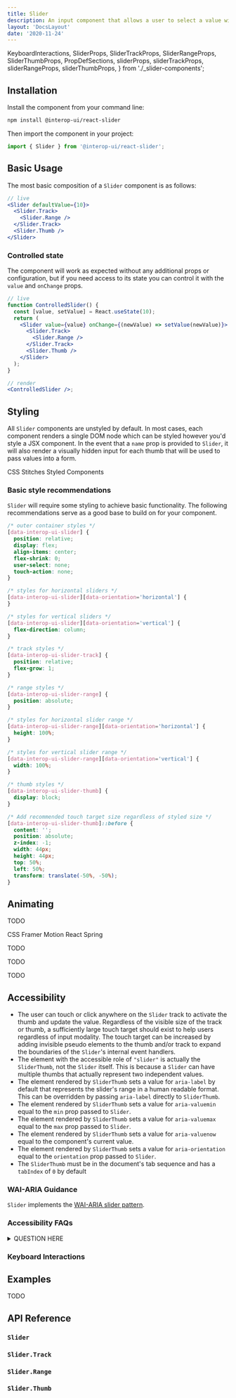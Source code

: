 ```yaml
---
title: Slider
description: An input component that allows a user to select a value within a given range. A Slider is composed of a thumb that can be moved along a track to change the input value.
layout: 'DocsLayout'
date: '2020-11-24'
---
```


  KeyboardInteractions,
  SliderProps,
  SliderTrackProps,
  SliderRangeProps,
  SliderThumbProps,
  PropDefSections,
  sliderProps,
  sliderTrackProps,
  sliderRangeProps,
  sliderThumbProps,
} from './_slider-components';

<PackageMeta packageName="react-slider" />

## Installation

Install the component from your command line:

```bash
npm install @interop-ui/react-slider
```

Then import the component in your project:

```js
import { Slider } from '@interop-ui/react-slider';
```

## Basic Usage

The most basic composition of a `Slider` component is as follows:

```jsx
// live
<Slider defaultValue={10}>
  <Slider.Track>
    <Slider.Range />
  </Slider.Track>
  <Slider.Thumb />
</Slider>
```

### Controlled state

The component will work as expected without any additional props or configuration, but if you need access to its state you can control it with the `value` and `onChange` props.

```jsx
// live
function ControlledSlider() {
  const [value, setValue] = React.useState(10);
  return (
    <Slider value={value} onChange={(newValue) => setValue(newValue)}>
      <Slider.Track>
        <Slider.Range />
      </Slider.Track>
      <Slider.Thumb />
    </Slider>
  );
}

// render
<ControlledSlider />;
```

## Styling

All `Slider` components are unstyled by default. In most cases, each component renders a single DOM node which can be styled however you'd style a JSX component. In the event that a `name` prop is provided to `Slider`, it will also render a visually hidden input for each thumb that will be used to pass values into a form.

<Tabs defaultSelectedId="styling-tabs-css">
  <TabList aria-label="Styling examples">
    <Tab id="styling-tabs-css">CSS</Tab>
    <Tab id="styling-tabs-stitches">Stitches</Tab>
    <Tab id="styling-tabs-styled">Styled Components</Tab>
  </TabList>
  <TabPanels>
    <TabPanel id="styling-tabs-css">
      <StylingCSS />
    </TabPanel>
    <TabPanel id="styling-tabs-stitches">
      <StylingStitches />
    </TabPanel>
    <TabPanel id="styling-tabs-styled">
      <StylingStyled />
    </TabPanel>
  </TabPanels>
</Tabs>

### Basic style recommendations

`Slider` will require some styling to achieve basic functionality. The following recommendations serve as a good base to build on for your component.

```css
/* outer container styles */
[data-interop-ui-slider] {
  position: relative;
  display: flex;
  align-items: center;
  flex-shrink: 0;
  user-select: none;
  touch-action: none;
}

/* styles for horizontal sliders */
[data-interop-ui-slider][data-orientation='horizontal'] {
}

/* styles for vertical sliders */
[data-interop-ui-slider][data-orientation='vertical'] {
  flex-direction: column;
}

/* track styles */
[data-interop-ui-slider-track] {
  position: relative;
  flex-grow: 1;
}

/* range styles */
[data-interop-ui-slider-range] {
  position: absolute;
}

/* styles for horizontal slider range */
[data-interop-ui-slider-range][data-orientation='horizontal'] {
  height: 100%;
}

/* styles for vertical slider range */
[data-interop-ui-slider-range][data-orientation='vertical'] {
  width: 100%;
}

/* thumb styles */
[data-interop-ui-slider-thumb] {
  display: block;
}

/* Add recommended touch target size regardless of styled size */
[data-interop-ui-slider-thumb]::before {
  content: '';
  position: absolute;
  z-index: -1;
  width: 44px;
  height: 44px;
  top: 50%;
  left: 50%;
  transform: translate(-50%, -50%);
}
```

## Animating

TODO

<Tabs defaultSelectedId="animating-tabs-css">
  <TabList aria-label="Styling examples">
    <Tab id="animating-tabs-css">CSS</Tab>
    <Tab id="animating-tabs-framer">Framer Motion</Tab>
    <Tab id="animating-tabs-spring">React Spring</Tab>
  </TabList>
  <TabPanels>
    <TabPanel id="animating-tabs-css">
      <p>TODO</p>
    </TabPanel>
    <TabPanel id="animating-tabs-framer">
      <p>TODO</p>
    </TabPanel>
    <TabPanel id="animating-tabs-spring">
      <p>TODO</p>
    </TabPanel>
  </TabPanels>
</Tabs>

## Accessibility

- The user can touch or click anywhere on the `Slider` track to activate the thumb and update the value. Regardless of the visible size of the track or thumb, a sufficiently large touch target should exist to help users regardless of input modality. The touch target can be increased by adding invisible pseudo elements to the thumb and/or track to expand the boundaries of the `Slider`'s internal event handlers.
- The element with the accessible role of `"slider"` is actually the `SliderThumb`, not the `Slider` itself. This is because a `Slider` can have multiple thumbs that actually represent two independent values.
- The element rendered by `SliderThumb` sets a value for `aria-label` by default that represents the slider's range in a human readable format. This can be overridden by passing `aria-label` directly to `SliderThumb`.
- The element rendered by `SliderThumb` sets a value for `aria-valuemin` equal to the `min` prop passed to `Slider`.
- The element rendered by `SliderThumb` sets a value for `aria-valuemax` equal to the `max` prop passed to `Slider`.
- The element rendered by `SliderThumb` sets a value for `aria-valuenow` equal to the component's current value.
- The element rendered by `SliderThumb` sets a value for `aria-orientation` equal to the `orientation` prop passed to `Slider`.
- The `SliderThumb` must be in the document's tab sequence and has a `tabIndex` of `0` by default

### WAI-ARIA Guidance

`Slider` implements the [WAI-ARIA slider pattern](https://www.w3.org/TR/wai-aria-practices-1.2/#slider).

### Accessibility FAQs

<details>
  <summary>QUESTION HERE</summary>
  <p>TODO</p>
</details>

### Keyboard Interactions

<KeyboardInteractions />

## Examples

TODO

## API Reference

### `Slider`

<SliderProps />
<PropDefSections componentName="Slider" propDefs={sliderProps} />

### `Slider.Track`

<SliderTrackProps />
<PropDefSections componentName="SliderTrack" propDefs={sliderTrackProps} />

### `Slider.Range`

<SliderRangeProps />
<PropDefSections componentName="SliderRange" propDefs={sliderRangeProps} />

### `Slider.Thumb`

<SliderThumbProps />
<PropDefSections componentName="SliderThumb" propDefs={sliderThumbProps} />
